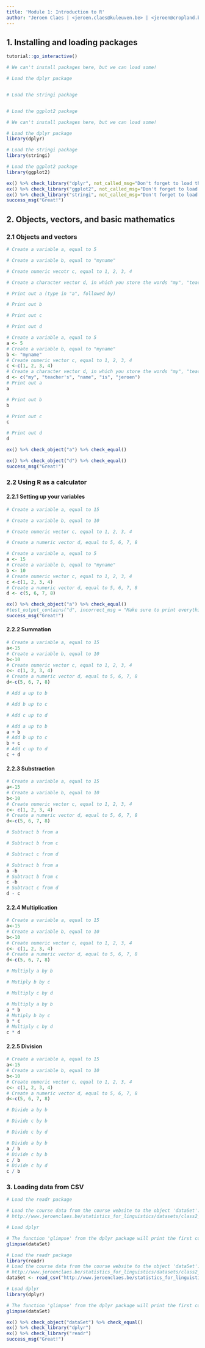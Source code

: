 ```yaml
---
title: 'Module 1: Introduction to R'
author: "Jeroen Claes | <jeroen.claes@kuleuven.be> | <jeroen@cropland.be>"
---
```


## 1. Installing and loading packages
```r
tutorial::go_interactive()
```

```r
# We can't install packages here, but we can load some!

# Load the dplyr package


# Load the stringi package


# Load the ggplot2 package

```

```r
# We can't install packages here, but we can load some!

# Load the dplyr package
library(dplyr)

# Load the stringi package
library(stringi)

# Load the ggplot2 package
library(ggplot2)
```

```r
ex() %>% check_library("dplyr", not_called_msg="Don't forget to load the dplyr package", incorrect_msg="Remember that we use e.g., `library(dplyr)` to load packages")
ex() %>% check_library("ggplot2", not_called_msg="Don't forget to load the ggplot2 package", incorrect_msg="Remember that we use e.g., `library(dplyr)` to load packages")
ex() %>% check_library("stringi", not_called_msg="Don't forget to load the stringi package", incorrect_msg="Remember that we use e.g., `library(dplyr)` to load packages")
success_msg("Great!")
```


## 2. Objects, vectors, and basic mathematics
### 2.1 Objects and vectors

```r
# Create a variable a, equal to 5

# Create a variable b, equal to "myname"

# Create numeric vecotr c, equal to 1, 2, 3, 4

# Create a character vector d, in which you store the words "my", "teacher's", "name", "is", "jeroen"

# Print out a (type in "a", followed by)

# Print out b

# Print out c

# Print out d

```

```r
# Create a variable a, equal to 5
a <- 5
# Create a variable b, equal to "myname"
b <- "myname"
# Create numeric vector c, equal to 1, 2, 3, 4
c <-c(1, 2, 3, 4)
# Create a character vector d, in which you store the words "my", "teacher's", "name", "is", "jeroen"
d <- c("my", "teacher's", "name", "is", "jeroen")
# Print out a
a

# Print out b
b

# Print out c
c

# Print out d
d

```

```r
ex() %>% check_object("a") %>% check_equal()

ex() %>% check_object("d") %>% check_equal()
success_msg("Great!")
```

### 2.2 Using R as a calculator 
#### 2.2.1 Setting up your variables 
```r
# Create a variable a, equal to 15

# Create a variable b, equal to 10

# Create numeric vector c, equal to 1, 2, 3, 4

# Create a numeric vector d, equal to 5, 6, 7, 8
```

```r
# Create a variable a, equal to 5
a <- 15
# Create a variable b, equal to "myname"
b <- 10
# Create numeric vector c, equal to 1, 2, 3, 4
c <-c(1, 2, 3, 4)
# Create a numeric vector d, equal to 5, 6, 7, 8
d <- c(5, 6, 7, 8)
```

```r
ex() %>% check_object("a") %>% check_equal()
#test_output_contains("d", incorrect_msg = "Make sure to print everything!.")
success_msg("Great!")
```

#### 2.2.2 Summation 
```r
# Create a variable a, equal to 15
a<-15
# Create a variable b, equal to 10
b<-10
# Create numeric vector c, equal to 1, 2, 3, 4
c<- c(1, 2, 3, 4)
# Create a numeric vector d, equal to 5, 6, 7, 8
d<-c(5, 6, 7, 8)
```

```r
# Add a up to b

# Add b up to c

# Add c up to d
```

```r
# Add a up to b
a + b
# Add b up to c
b + c 
# Add c up to d
c + d
```

#### 2.2.3 Substraction 
```r
# Create a variable a, equal to 15
a<-15
# Create a variable b, equal to 10
b<-10
# Create numeric vector c, equal to 1, 2, 3, 4
c<- c(1, 2, 3, 4)
# Create a numeric vector d, equal to 5, 6, 7, 8
d<-c(5, 6, 7, 8)
```

```r
# Subtract b from a

# Subtract b from c

# Subtract c from d
```

```r
# Subtract b from a
a -b
# Subtract b from c
c -b 
# Subtract c from d
d - c
```

#### 2.2.4 Multiplication 
```r
# Create a variable a, equal to 15
a<-15
# Create a variable b, equal to 10
b<-10
# Create numeric vector c, equal to 1, 2, 3, 4
c<- c(1, 2, 3, 4)
# Create a numeric vector d, equal to 5, 6, 7, 8
d<-c(5, 6, 7, 8)
```

```r
# Multiply a by b

# Mutiply b by c

# Multiply c by d
```

```r
# Multiply a by b
a * b
# Mutiply b by c
b * c
# Multiply c by d
c * d 
```

#### 2.2.5 Division 
```r
# Create a variable a, equal to 15
a<-15
# Create a variable b, equal to 10
b<-10
# Create numeric vector c, equal to 1, 2, 3, 4
c<- c(1, 2, 3, 4)
# Create a numeric vector d, equal to 5, 6, 7, 8
d<-c(5, 6, 7, 8)
```

```r
# Divide a by b

# Divide c by b

# Divide c by d
```

```r
# Divide a by b
a / b
# Divide c by b
c / b
# Divide c by d
c / b
```

### 3. Loading data from CSV

```r
# Load the readr package

# Load the course data from the course website to the object 'dataSet':
# http://www.jeroenclaes.be/statistics_for_linguistics/datasets/class2_balota_et_al_2007.csv

# Load dplyr

# The function 'glimpse' from the dplyr package will print the first copule of rows of the resulting data table as a list
glimpse(dataSet)


```

```r
# Load the readr package
library(readr)
# Load the course data from the course website to the object 'dataSet':
# http://www.jeroenclaes.be/statistics_for_linguistics/datasets/class2_balota_et_al_2007.csv
dataSet <- read_csv("http://www.jeroenclaes.be/statistics_for_linguistics/datasets/class2_balota_et_al_2007.csv")

# Load dplyr
library(dplyr)

# The function 'glimpse' from the dplyr package will print the first copule of rows of the resulting data table as a list
glimpse(dataSet)
```

```r

ex() %>% check_object("dataSet") %>% check_equal()
ex() %>% check_library("dplyr")
ex() %>% check_library("readr")
success_msg("Great!")
```
